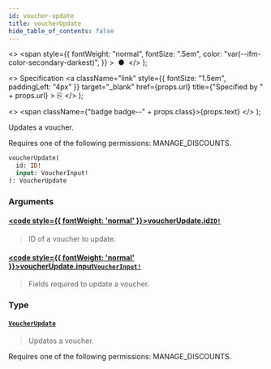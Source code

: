 ```yaml
---
id: voucher-update
title: voucherUpdate
hide_table_of_contents: false
---
```


  <>
    <span
      style={{
        fontWeight: "normal",
        fontSize: ".5em",
        color: "var(--ifm-color-secondary-darkest)",
      }}
    >
      &nbsp;●&nbsp;
    </span>
  </>
);

  <>
    Specification
    <a
      className="link"
      style={{ fontSize: "1.5em", paddingLeft: "4px" }}
      target="\_blank"
      href={props.url}
      title={"Specified by " + props.url}
    >
      ⎘
    </a>
  </>
);

  <>
    <span className={"badge badge--" + props.class}>{props.text}</span>
  </>
);

Updates a voucher.

Requires one of the following permissions: MANAGE_DISCOUNTS.

```graphql
voucherUpdate(
  id: ID!
  input: VoucherInput!
): VoucherUpdate
```

### Arguments

#### [<code style={{ fontWeight: 'normal' }}>voucherUpdate.<b>id</b></code>](#)<Bullet />[`ID!`](../../../api-reference/miscellaneous/scalars/id) <Badge class="secondary" text="non-null"/> <Badge class="secondary" text="scalar"/> <Badge class="secondary" text="miscellaneous"/>

> ID of a voucher to update.

#### [<code style={{ fontWeight: 'normal' }}>voucherUpdate.<b>input</b></code>](#)<Bullet />[`VoucherInput!`](../../../api-reference/discounts/inputs/voucher-input) <Badge class="secondary" text="non-null"/> <Badge class="secondary" text="input"/> <Badge class="secondary" text="discounts"/>

> Fields required to update a voucher.

### Type

#### [`VoucherUpdate`](../../../api-reference/discounts/objects/voucher-update) <Badge class="secondary" text="object"/> <Badge class="secondary" text="discounts"/>

> Updates a voucher.

Requires one of the following permissions: MANAGE_DISCOUNTS.

>

